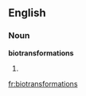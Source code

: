 ==English==

===Noun===
'''biotransformations'''

# {{plural of|[[biotransformation]]}}

[[fr:biotransformations]]